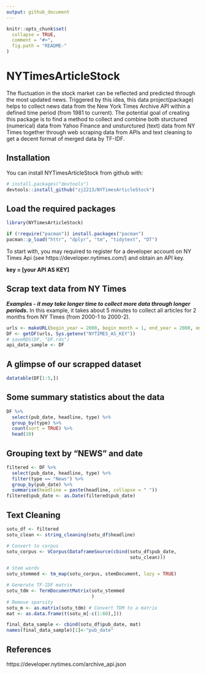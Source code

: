 ```yaml
---
output: github_document
---
```


<!-- README.md is generated from README.Rmd. Please edit that file -->

```r
knitr::opts_chunk$set(
  collapse = TRUE,
  comment = "#>",
  fig.path = "README-"
)
```

# NYTimesArticleStock

The fluctuation in the stock market can be reflected and predicted through the most updated news. Triggered by this idea, this data project(package) helps to collect news data from the New York Times Archive API within a defined time period (from 1981 to current). The potential goal of creating this package is to find a method to collect and combine both sturctured (numerical) data from Yahoo Finance and unsturctured (text) data from NY Times together through web scraping data from APIs and text cleaning to get a decent format of merged data by TF-IDF.

## Installation

You can install NYTimesArticleStock from github with:

```r
# install.packages("devtools")
devtools::install_github("zj2213/NYTimesArticleStock")
```

## Load the required packages

```r
library(NYTimesArticleStock)

if (!require("pacman")) install.packages("pacman")
pacman::p_load("httr", "dplyr", "tm", "tidytext", "DT")
```

To start with, you may required to register for a developer account on NY Times Api (see https://developer.nytimes.com/) and obtain an API key.

**key = [your API AS KEY]**

## Scrap text data from NY Times

***Examples - it may take longer time to collect more data through longer periods.***
In this example, it takes about 5 minutes to collect all articles for 2 months from NY Times (from 2000-1 to 2000-2).

```r
urls <- makeURL(begin_year = 2000, begin_month = 1, end_year = 2000, end_month = 2)
DF <- getDF(urls, Sys.getenv("NYTIMES_AS_KEY"))
# saveRDS(DF, "DF.rds")
api_data_sample <- DF
```

## A glimpse of our scrapped dataset

```r
datatable(DF[1:5,])
```

## Some summary statistics about the data

```r
DF %>%
  select(pub_date, headline, type) %>%
  group_by(type) %>%
  count(sort = TRUE) %>%
  head(10)
```

## Grouping text by "NEWS" and date

```r
filtered <- DF %>%
  select(pub_date, headline, type) %>%
  filter(type == "News") %>%
  group_by(pub_date) %>%
  summarise(headline = paste(headline, collapse = " "))
filtered$pub_date <- as.Date(filtered$pub_date)
```

## Text Cleaning

```r
sotu_df <- filtered
sotu_clean <- string_cleaning(sotu_df$headline)

# Convert to corpus
sotu_corpus <- VCorpus(DataframeSource(cbind(sotu_df$pub_date,
                                             sotu_clean)))

# Stem words
sotu_stemmed <- tm_map(sotu_corpus, stemDocument, lazy = TRUE)

# Generate TF-IDF matrix
sotu_tdm <- TermDocumentMatrix(sotu_stemmed
                               )
# Remove sparsity
sotu_m <- as.matrix(sotu_tdm) # Convert TDM to a matrix
mat <- as.data.frame(t(sotu_m[-c(1:60),]))

final_data_sample <- cbind(sotu_df$pub_date, mat)
names(final_data_sample)[1]<-"pub_date"
```

## References

https://developer.nytimes.com/archive_api.json
